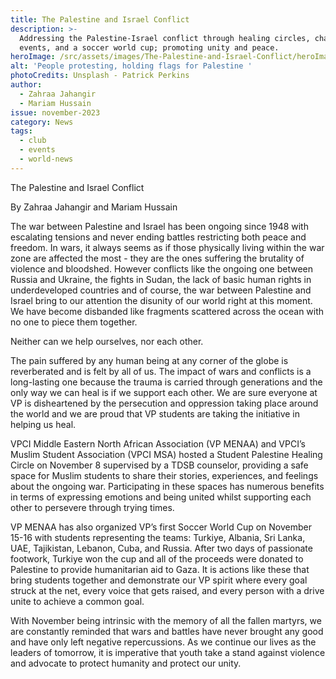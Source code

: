 ```yaml
---
title: The Palestine and Israel Conflict
description: >-
  Addressing the Palestine-Israel conflict through healing circles, charity
  events, and a soccer world cup; promoting unity and peace.
heroImage: /src/assets/images/The-Palestine-and-Israel-Conflict/heroImage.png
alt: 'People protesting, holding flags for Palestine '
photoCredits: Unsplash - Patrick Perkins
author:
  - Zahraa Jahangir
  - Mariam Hussain
issue: november-2023
category: News
tags:
  - club
  - events
  - world-news
---
```


<Centered>
  The Palestine and Israel Conflict

By Zahraa Jahangir and Mariam Hussain

</Centered>

The war between Palestine and Israel has been ongoing since 1948 with escalating tensions and never ending battles restricting both peace and freedom. In wars, it always seems as if those physically living within the war zone are affected the most - they are the ones suffering the brutality of violence and bloodshed. However conflicts like the ongoing one between Russia and Ukraine, the fights in Sudan, the lack of basic human rights in underdeveloped countries and of course, the war between Palestine and Israel bring to our attention the disunity of our world right at this moment. We have become disbanded like fragments scattered across the ocean with no one to piece them together.

Neither can we help ourselves, nor each other.

The pain suffered by any human being at any corner of the globe is reverberated and is felt by all of us. The impact of wars and conflicts is a long-lasting one because the trauma is carried through generations and the only way we can heal is if we support each other. We are sure everyone at VP is disheartened by the persecution and oppression taking place around the world and we are proud that VP students are taking the initiative in helping us heal.

VPCI Middle Eastern North African Association (VP MENAA) and VPCI’s Muslim Student Association (VPCI MSA) hosted a Student Palestine Healing Circle on November 8 supervised by a TDSB counselor, providing a safe space for Muslim students to share their stories, experiences, and feelings about the ongoing war. Participating in these spaces has numerous benefits in terms of expressing emotions and being united whilst supporting each other to persevere through trying times.

VP MENAA has also organized VP’s first Soccer World Cup on November 15-16 with students representing the teams: Turkiye, Albania, Sri Lanka, UAE, Tajikistan, Lebanon, Cuba, and Russia. After two days of passionate footwork, Turkiye won the cup and all of the proceeds were donated to Palestine to provide humanitarian aid to Gaza. It is actions like these that bring students together and demonstrate our VP spirit where every goal struck at the net, every voice that gets raised, and every person with a drive unite to achieve a common goal.

With November being intrinsic with the memory of all the fallen martyrs, we are constantly reminded that wars and battles have never brought any good and have only left negative repercussions. As we continue our lives as the leaders of tomorrow, it is imperative that youth take a stand against violence and advocate to protect humanity and protect our unity.
